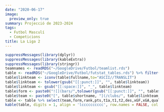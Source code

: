 ```yaml
---
date: "2020-06-17"
image:
  preview_only: true
summary: Projecció de 2023-2024
tags:
  - Futbol Masculí
  - Competicions
title: La Liga 2
---
```

```r
suppressMessages(library(dplyr))
suppressMessages(library(kableExtra))
suppressMessages(library(stringr))
teamnames <- readRDS("~/GoogleDrive/Futbol/teamlist.rds")
table <- readRDS("~/GoogleDrive/Futbol/futstat_tables.rds") %>% filter(league == 'segunda_1') %>% left_join(teamnames, by = "team") %>% arrange(rank) %>% mutate(league = str_sub(league,1,-3)) %>% left_join(readRDS("~/GoogleDrive/Futbol/futstat_playoff.rds"), by = "team") %>% mutate(t1a = rowSums(cbind(t1, playoff.ascens), na.rm = T)) 
table$linkteam <- iconv(table$fullname,to="ASCII//TRANSLIT")
table$linkteam <- tolower(gsub("[[:punct:]]", "", table$linkteam))
table$linkteam <- gsub("[[:space:]]", "_", table$linkteam)
table$form <- paste0("![](bars/",tolower(gsub("[[:punct:]]", "", table$team)),".png)")
table$team <- paste0("[", table$shortname, "](/clubs/", table$linkteam,"_",table$league,")")
table <- table %>% select(team,form,rank,pts,t1a,t1,t2,des,xGF,xGA,qualitat)
kable(table, digits = 1, align = 'lcccccccccc', row.names = FALSE, col.names = c('Club','Forma', 'Class.', 'Punts', 'Ascens','Asc.Dir.', 'Playoff', 'Descens', 'F', 'C', 'Qual.')) %>% add_header_above(c('Temporada' = 4, 'Probabilitat (%)' = 4, 'xGols' = 3)) %>% column_spec(1, bold = T) %>% column_spec(2, width = "4em") %>% column_spec(4, border_right = T) %>% column_spec(8, border_right = T)
```

